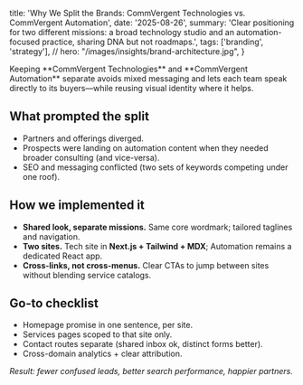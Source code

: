   title: 'Why We Split the Brands: CommVergent Technologies vs. CommVergent Automation',
  date: '2025-08-26',
  summary:
    'Clear positioning for two different missions: a broad technology studio and an automation-focused practice, sharing DNA but not roadmaps.',
  tags: ['branding', 'strategy'],
  // hero: "/images/insights/brand-architecture.jpg",
}

<TLDR label="">
  Keeping **CommVergent Technologies** and **CommVergent Automation** separate avoids mixed
  messaging and lets each team speak directly to its buyers—while reusing visual identity where it
  helps.
</TLDR>

## What prompted the split

- Partners and offerings diverged.
- Prospects were landing on automation content when they needed broader consulting (and vice-versa).
- SEO and messaging conflicted (two sets of keywords competing under one roof).

## How we implemented it

- **Shared look, separate missions.** Same core wordmark; tailored taglines and navigation.
- **Two sites.** Tech site in **Next.js + Tailwind + MDX**; Automation remains a dedicated React app.
- **Cross-links, not cross-menus.** Clear CTAs to jump between sites without blending service catalogs.

## Go-to checklist

- Homepage promise in one sentence, per site.
- Services pages scoped to that site only.
- Contact routes separate (shared inbox ok, distinct forms better).
- Cross-domain analytics + clear attribution.

_Result: fewer confused leads, better search performance, happier partners._
